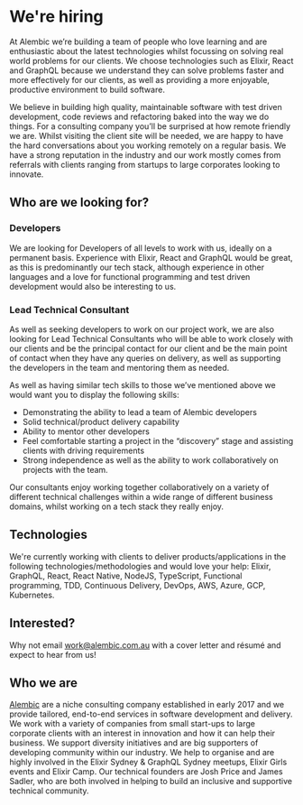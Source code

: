 # We're hiring 

At Alembic we’re building a team of people who love learning and are
enthusiastic about the latest technologies whilst focussing on solving
real world problems for our clients. We choose technologies such as
Elixir, React and GraphQL because we understand they can solve
problems faster and more effectively for our clients, as well as
providing a more enjoyable, productive environment to build software.

We believe in building high quality, maintainable software with test
driven development, code reviews and refactoring baked into the way we
do things. For a consulting company you’ll be surprised at how remote
friendly we are. Whilst visiting the client site will be needed, we
are happy to have the hard conversations about you working remotely on
a regular basis. We have a strong reputation in the industry and our
work mostly comes from referrals with clients ranging from startups to
large corporates looking to innovate.

## Who are we looking for?

### Developers

We are looking for Developers of all levels to work with us, ideally
on a permanent basis. Experience with Elixir, React and GraphQL would
be great, as this is predominantly our tech stack, although experience
in other languages and a love for functional programming and test
driven development would also be interesting to us.

### Lead Technical Consultant

As well as seeking developers to work on our project work, we are also
looking for Lead Technical Consultants who will be able to work
closely with our clients and be the principal contact for our client
and be the main point of contact when they have any queries on
delivery, as well as supporting the developers in the team and
mentoring them as needed.

As well as having similar tech skills to those we’ve mentioned above
we would want you to display the following skills:

- Demonstrating the ability to lead a team of Alembic developers
- Solid technical/product delivery capability
- Ability to mentor other developers
- Feel comfortable starting a project in the “discovery” stage and
  assisting clients with driving requirements
- Strong independence as well as the ability to work collaboratively
  on projects with the team.

Our consultants enjoy working together collaboratively on a variety of
different technical challenges within a wide range of different
business domains, whilst working on a tech stack they really enjoy.

## Technologies

We're currently working with clients to deliver products/applications
in the following technologies/methodologies and would love your help:
Elixir, GraphQL, React, React Native, NodeJS, TypeScript, Functional
programming, TDD, Continuous Delivery, DevOps, AWS, Azure, GCP,
Kubernetes.

## Interested?

Why not email work@alembic.com.au with a cover letter and résumé and
expect to hear from us!

## Who we are

<a href="https://www.alembic.com.au">Alembic</a> are a niche
consulting company established in early 2017 and we provide tailored,
end-to-end services in software development and delivery. We work with
a variety of companies from small start-ups to large corporate clients
with an interest in innovation and how it can help their business. We
support diversity initiatives and are big supporters of developing
community within our industry. We help to organise and are highly
involved in the Elixir Sydney &amp; GraphQL Sydney meetups, Elixir
Girls events and Elixir Camp. Our technical founders are Josh Price
and James Sadler, who are both involved in helping to build an
inclusive and supportive technical community.
